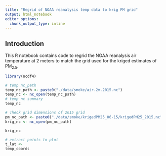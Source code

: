 ```yaml
---
title: "Regrid of NOAA reanalysis temp data to krig PM grid"
output: html_notebook
editor_options: 
  chunk_output_type: inline
---
```


## Introduction

This R notebook contains code to regrid the NOAA reanalysis air temperature at 2 meters to match the grid used for the kriged estimates of PM~2.5~.

```r
library(ncdf4)

# temp nc_path
temp_nc_path <- paste0("./data/smoke/air.2m.2015.nc")
temp_nc <- nc_open(temp_nc_path)
# temp nc summary
temp_nc

# check grid dimensions of 2015 grid
pm_nc_path <- paste0("./data/smoke/krigedPM25_06-15/krigedPM25_2015.nc")
krig_nc <- nc_open(pm_nc_path)

krig_nc

# extract points to plot
t_lat <- 
temp_coords 
```


